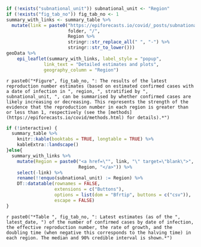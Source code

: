 ```r
if (!exists("subnational_unit")) subnational_unit <- "Region"
if (!exists("fig_tab_no")) fig_tab_no <- 1
summary_with_links <- summary_table %>%
  mutate(link = paste0("https://epiforecasts.io/covid/_posts/subnational/",
                       folder, "/",
                       Region %>%
                       stringr::str_replace_all(" ", "-") %>%
                       stringr::str_to_lower()))
geoData %>%
    epi_leaflet(summary_with_links, label_style = "popup",
              link_text = "Detailed estimates and plots",
              geography_column = "Region")
```

`r paste0("*Figure", fig_tab_no, ": The results of the latest reproduction number estimates (based on estimated confirmed cases with a date of infection in ", region, ", stratified by ", subnational_unit, ", can be summarised by whether confirmed cases are likely increasing or decreasing. This represents the strength of the evidence that the reproduction number in each region is greater than or less than 1, respectively (see the [methods](https://epiforecasts.io/covid/methods.html) for details).*")`


```r

if (!interactive) {
  summary_table %>%
    knitr::kable(booktabs = TRUE, longtable = TRUE) %>%
    kableExtra::landscape()
}else{
  summary_with_links %>%
    mutate(Region = paste0("<a href=\"", link, "\" target=\"blank\">",
                           Region, "</a>")) %>%
    select(-link) %>%
    rename(!!enquo(subnational_unit) := Region) %>%
    DT::datatable(rownames = FALSE,
                  extensions = c("Buttons"),
                  options = list(dom = "Bfrtip", buttons = c("csv")),
                  escape = FALSE)
}
```
`r paste0("*Table ", fig_tab_no, ": Latest estimates (as of the ", latest_date, ") of the number of confirmed cases by date of infection, the effective reproduction number, the rate of growth, and the doubling time (when negative this corresponds to the halving time) in each region. The median and 90% credible interval is shown.*")`
<br>
